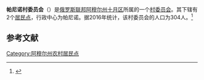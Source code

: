 {{Infobox Settlement
| official_name = 帕尼诺村委员会
| native_name = Панинский сельсовет
| settlement_type = [[村委员会|村委员会]]
| subdivision_type = [[国家|国家]]
| subdivision_type1 = [[俄罗斯行政区划|州]]
| subdivision_type2 = [[区_(苏联)|区]]
| subdivision_name = {{RUS}}
| subdivision_name1 = [[阿穆尔州|阿穆尔州]]
| subdivision_name2 = [[十月区|十月区]]
| seat_type = 行政中心
| seat = 帕尼诺
| population_as_of=2016
| population_footnotes = <ref name=amurstat />
| population_total = 304
| coordinates_display = inline,title
| latd = 50 | latm = 14 | lats = 43 | latNS = N
| longd = 128 | longm = 53 | longs = 17 | longEW = E
| timezone = [[雅库茨克时间|MSK+6]]
| utc_offset = +9
| blank_name = [[俄罗斯市政土地区划代码|OKTMO编码]]
| blank_info = [http://classif.spb.ru/classificators/view/tma.php?st=A&kr=1&kod=10638429 10638429]
}}
'''帕尼诺村委员会'''（{{lang-ru|Панинский сельсовет}}）是[[俄罗斯联邦|俄罗斯联邦]][[阿穆尔州|阿穆尔州]][[十月区|十月区]]所属的一个[[村委员会|村委员会]]。其下辖有2个[[居民点|居民点]]，行政中心为帕尼诺。据2016年统计，该村委员会的人口为304人。<ref name=amurstat>{{cite web |url=http://amurstat.gks.ru/wps/wcm/connect/rosstat_ts/amurstat/resources/d600c10043769f3eb9effbdd898fc419/07_1_4.htm |title=Оценка численности населения по городским округам, муниципальным районам, городским и сельским поселениям Амурской области на 1 января 2016 года |language=ru |accessdate=2016-04-21 |archiveurl=https://www.webcitation.org/6gvsqa6qi?url=http://amurstat.gks.ru/wps/wcm/connect/rosstat_ts/amurstat/resources/d600c10043769f3eb9effbdd898fc419/07_1_4.htm |archivedate=2016-04-21 |deadurl=yes }}</ref>

== 参考文献 ==
{{reflist}}

{{Russia-stub}}

[[Category:阿穆尔州农村居民点|Category:阿穆尔州农村居民点]]